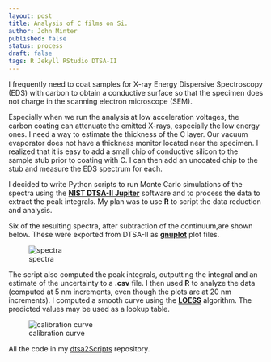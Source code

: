 ```yaml
---
layout: post
title: Analysis of C films on Si.
author: John Minter
published: false
status: process
draft: false
tags: R Jekyll RStudio DTSA-II
---
```


I frequently need to coat samples for X-ray Energy Dispersive Spectroscopy (EDS) with carbon to obtain a conductive surface so that the specimen does not charge in the scanning electron microscope (SEM).

Especially when we run the analysis at low acceleration voltages, the carbon coating can attenuate the emitted X-rays, especially the low energy ones. I need a way to estimate the thickness of the C layer. Our vacuum evaporator does not have a thickness monitor located near the specimen. I realized that it is easy to add a small chip of conductive silicon to the sample stub prior to coating with C. I can then add an uncoated chip to the stub and measure the EDS spectrum for each.

I decided to write Python scripts to run Monte Carlo simulations of the spectra using the [**NIST DTSA-II Jupiter**](http://www.cstl.nist.gov/div837/837.02/epq/dtsa2/index.html) software and to process the data to extract the peak integrals. My plan was to use **R** to script the data reduction and analysis.

Six of the resulting spectra, after subtraction of the continuum,are shown below. These were exported from DTSA-II as [**gnuplot**](http://www.gnuplot.info/) plot files.

![spectra](/images/cOnSi5kV.png)

The script also computed the peak integrals, outputting the integral and an estimate of the uncertainty to a **.csv** file. I then used **R** to analyze the data (computed at 5 nm increments, even though the plots are at 20 nm increments). I computed a smooth curve using the [**LOESS**](http://research.stowers-institute.org/efg/R/Statistics/loess.htm) algorithm. The predicted values may be used as a lookup table.

![calibration curve](/images/c-ctd-si-series-plt.png)

All the code in my [dtsa2Scripts](https://github.com/jrminter/dtsa2Scripts/tree/master/estThickC) repository.



